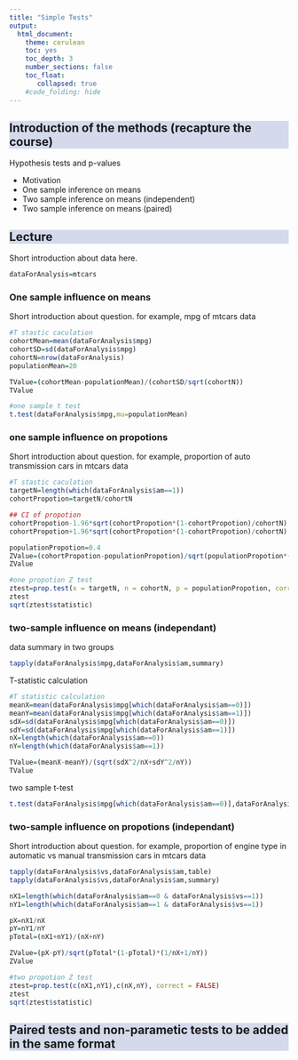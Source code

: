 ```yaml
---
title: "Simple Tests"
output:
  html_document:
    theme: cerulean
    toc: yes
    toc_depth: 3
    number_sections: false
    toc_float: 
       collapsed: true
    #code_folding: hide
---
```


```{=html}
<style>
h2 {
  background-color: #D4DAEC;
}
</style>
```
## Introduction of the methods (recapture the course)

Hypothesis tests and p-values

-   Motivation
-   One sample inference on means
-   Two sample inference on means (independent)
-   Two sample inference on means (paired)




## Lecture

Short introduction about data here. 

```r

dataForAnalysis=mtcars

```

### One sample influence on means

Short introduction about question. for example, mpg of mtcars data

```r
#T stastic caculation
cohortMean=mean(dataForAnalysis$mpg)
cohortSD=sd(dataForAnalysis$mpg)
cohortN=nrow(dataForAnalysis)
populationMean=20

TValue=(cohortMean-populationMean)/(cohortSD/sqrt(cohortN))
TValue

```


```r
#one sample t test
t.test(dataForAnalysis$mpg,mu=populationMean)

```


### one sample influence on propotions

Short introduction about question. for example, proportion of auto transmission cars in mtcars data

```r
#T stastic caculation
targetN=length(which(dataForAnalysis$am==1))
cohortPropotion=targetN/cohortN

## CI of propotion
cohortPropotion-1.96*sqrt(cohortPropotion*(1-cohortPropotion)/cohortN)
cohortPropotion+1.96*sqrt(cohortPropotion*(1-cohortPropotion)/cohortN)

populationPropotion=0.4
ZValue=(cohortPropotion-populationPropotion)/sqrt(populationPropotion*(1-populationPropotion)/cohortN)
ZValue

```


```r
#one propotion Z test
ztest=prop.test(x = targetN, n = cohortN, p = populationPropotion, correct = FALSE)
ztest
sqrt(ztest$statistic)

```


### two-sample influence on means (independant)

data summary in two groups

```r

tapply(dataForAnalysis$mpg,dataForAnalysis$am,summary)

```


T-statistic calculation

```r

#T statistic calculation
meanX=mean(dataForAnalysis$mpg[which(dataForAnalysis$am==0)])
meanY=mean(dataForAnalysis$mpg[which(dataForAnalysis$am==1)])
sdX=sd(dataForAnalysis$mpg[which(dataForAnalysis$am==0)])
sdY=sd(dataForAnalysis$mpg[which(dataForAnalysis$am==1)])
nX=length(which(dataForAnalysis$am==0))
nY=length(which(dataForAnalysis$am==1))

TValue=(meanX-meanY)/(sqrt(sdX^2/nX+sdY^2/nY))
TValue


```

two sample t-test

```r

t.test(dataForAnalysis$mpg[which(dataForAnalysis$am==0)],dataForAnalysis$mpg[which(dataForAnalysis$am==1)])

```


### two-sample influence on propotions (independant)

Short introduction about question. for example, proportion of engine type in automatic vs manual transmission cars in mtcars data


```r

tapply(dataForAnalysis$vs,dataForAnalysis$am,table)
tapply(dataForAnalysis$vs,dataForAnalysis$am,summary)

nX1=length(which(dataForAnalysis$am==0 & dataForAnalysis$vs==1))
nY1=length(which(dataForAnalysis$am==1 & dataForAnalysis$vs==1))

pX=nX1/nX
pY=nY1/nY
pTotal=(nX1+nY1)/(nX+nY)

ZValue=(pX-pY)/sqrt(pTotal*(1-pTotal)*(1/nX+1/nY))
ZValue

```


```r
#two propotion Z test
ztest=prop.test(c(nX1,nY1),c(nX,nY), correct = FALSE)
ztest
sqrt(ztest$statistic)

```


## Paired tests and non-parametic tests to be added in the same format











